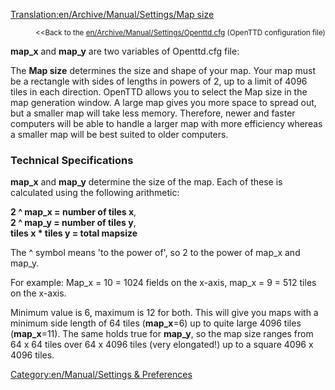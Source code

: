 [[Translation:en/Archive/Manual/Settings/Map size]]

:<small><<Back to the [[en/Archive/Manual/Settings/Openttd.cfg]] (OpenTTD configuration file)</small>

'''map_x''' and '''map_y''' are two variables of Openttd.cfg file:

The '''Map size''' determines the size and shape of your map.  Your map must be a rectangle with sides of lengths in powers of 2, up to a limit of 4096 tiles in each direction.  OpenTTD allows you to select the Map size in the map generation window.  A large map gives you more space to spread out, but a smaller map will take less memory.  Therefore, newer and faster computers will be able to handle a larger map with more efficiency whereas a smaller map will be best suited to older computers.

=== Technical Specifications ===
'''map_x''' and '''map_y''' determine the size of the map. Each of these is calculated using the following arithmetic:

'''2 ^ map_x = number of tiles x''',<br>
'''2 ^ map_y = number of tiles y''',<br>
'''tiles x * tiles y = total mapsize'''

The ^ symbol means 'to the power of', so 2 to the power of map_x and map_y.

For example: Map_x = 10 = 1024 fields on the x-axis, map_x = 9 = 512 tiles on the x-axis.

Minimum value is 6, maximum is 12 for both. This will give you maps with a minimum side length of 64 tiles ('''map_x'''=6) up to quite large 4096 tiles ('''map_x'''=11). The same holds true for '''map_y''', so the map size ranges from 64 x 64 tiles over 64 x 4096 tiles (very elongated!) up to a square 4096 x 4096 tiles.

[[Category:en/Manual/Settings & Preferences]]